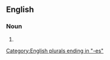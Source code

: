==English==

===Noun===
{{head|en|noun plural form}}

# {{plural of|whiplash|lang=en}}

[[Category:English plurals ending in "-es"]]